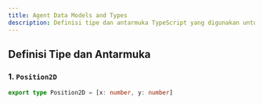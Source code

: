 ```yaml
---
title: Agent Data Models and Types
description: Definisi tipe dan antarmuka TypeScript yang digunakan untuk mengelola data agen, posisi, dan status di backend aplikasi.
---
```


## Definisi Tipe dan Antarmuka

### 1. **`Position2D`**
```typescript
export type Position2D = [x: number, y: number]
